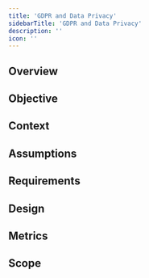 ```yaml
---
title: 'GDPR and Data Privacy'
sidebarTitle: 'GDPR and Data Privacy'
description: ''
icon: ''
---
```


## Overview

## Objective

## Context

## Assumptions

## Requirements

## Design

## Metrics

## Scope